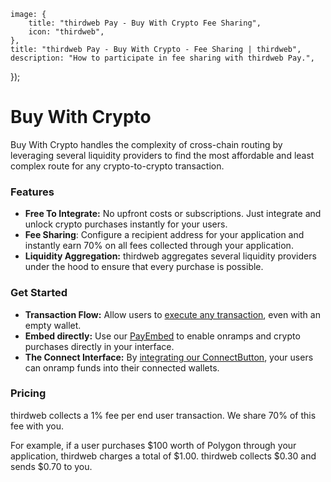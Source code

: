 
	image: {
		title: "thirdweb Pay - Buy With Crypto Fee Sharing",
		icon: "thirdweb",
	},
	title: "thirdweb Pay - Buy With Crypto - Fee Sharing | thirdweb",
	description: "How to participate in fee sharing with thirdweb Pay.",
});

# Buy With Crypto

Buy With Crypto handles the complexity of cross-chain routing by leveraging several liquidity providers to find the most affordable and least complex route for any crypto-to-crypto transaction.

### Features

- **Free To Integrate:** No upfront costs or subscriptions. Just integrate and unlock crypto purchases instantly for your users.
- **Fee Sharing**: Configure a recipient address for your application and instantly earn 70% on all fees collected through your application.
- **Liquidity Aggregation:** thirdweb aggregates several liquidity providers under the hood to ensure that every purchase is possible.

<DocImage src={BuyWithCryptoImage} />

### Get Started

- **Transaction Flow:** Allow users to [execute any transaction](/connect/pay/get-started#send-a-transaction-with-pay), even with an empty wallet.
- **Embed directly:** Use our [PayEmbed](/connect/pay/get-started#embed-pay) to enable onramps and crypto purchases directly in your interface.
- **The Connect Interface:** By [integrating our ConnectButton](/connect/ConnectButton), your users can onramp funds into their connected wallets.

### Pricing

thirdweb collects a 1% fee per end user transaction. We share 70% of this fee with you.

For example, if a user purchases $100 worth of Polygon through your application, thirdweb charges a total of $1.00. thirdweb collects $0.30 and sends $0.70 to you.
